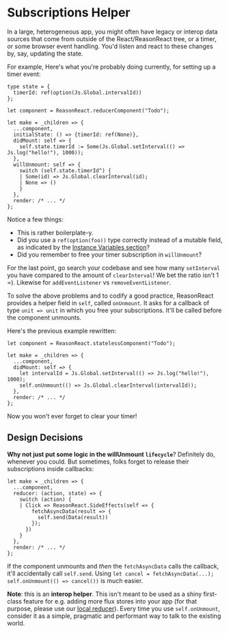 # Subscriptions Helper

In a large, heterogeneous app, you might often have legacy or interop data sources that come from outside of the React/ReasonReact tree, or a timer, or some browser event handling. You'd listen and react to these changes by, say, updating the state.

For example, Here's what you're probably doing currently, for setting up a timer event:

```reason
type state = {
  timerId: ref(option(Js.Global.intervalId))
};

let component = ReasonReact.reducerComponent("Todo");

let make = _children => {
  ...component,
  initialState: () => {timerId: ref(None)},
  didMount: self => {
    self.state.timerId := Some(Js.Global.setInterval(() => Js.log("hello!"), 1000));
  },
  willUnmount: self => {
    switch (self.state.timerId^) {
    | Some(id) => Js.Global.clearInterval(id);
    | None => ()
    }
  },
  render: /* ... */
};
```

Notice a few things:

- This is rather boilerplate-y.
- Did you use a `ref(option(foo))` type correctly instead of a mutable field, as indicated by the [Instance Variables section](instance-variables.md)?
- Did you remember to free your timer subscription in `willUnmount`?

For the last point, go search your codebase and see how many `setInterval` you have compared to the amount of `clearInterval`! We bet the ratio isn't 1 =). Likewise for `addEventListener` vs `removeEventListener`.

To solve the above problems and to codify a good practice, ReasonReact provides a helper field in `self`, called `onUnmount`. It asks for a callback of type `unit => unit` in which you free your subscriptions. It'll be called before the component unmounts.

Here's the previous example rewritten:

```reason
let component = ReasonReact.statelessComponent("Todo");

let make = _children => {
  ...component,
  didMount: self => {
    let intervalId = Js.Global.setInterval(() => Js.log("hello!"), 1000);
    self.onUnmount(() => Js.Global.clearInterval(intervalId));
  },
  render: /* ... */
};
```

Now you won't ever forget to clear your timer!

## Design Decisions

**Why not just put some logic in the willUnmount `lifecycle`**? Definitely do, whenever you could. But sometimes, folks forget to release their subscriptions inside callbacks:

```reason
let make = _children => {
  ...component,
  reducer: (action, state) => {
    switch (action) {
    | Click => ReasonReact.SideEffects(self => {
        fetchAsyncData(result => {
          self.send(Data(result))
        });
      })
    }
  },
  render: /* ... */
};
```

If the component unmounts and _then_ the `fetchAsyncData` calls the callback, it'll accidentally call `self.send`. Using `let cancel = fetchAsyncData(...); self.onUnmount(() => cancel())` is much easier.

**Note**: this is an **interop helper**. This isn't meant to be used as a shiny first-class feature for e.g. adding more flux stores into your app (for that purpose, please use our [local reducer](state-actions-reducer#actions-reducer)). Every time you use `self.onUnmount`, consider it as a simple, pragmatic and performant way to talk to the existing world.
